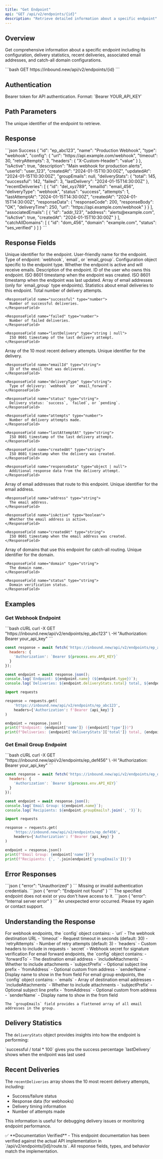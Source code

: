 ```yaml
---
title: "Get Endpoint"
api: "GET /api/v2/endpoints/{id}"
description: "Retrieve detailed information about a specific endpoint"
---
```


## Overview

Get comprehensive information about a specific endpoint including its configuration, delivery statistics, recent deliveries, associated email addresses, and catch-all domain configurations.

<RequestExample>
```bash
GET https://inbound.new/api/v2/endpoints/{id}
```
</RequestExample>

## Authentication

<ParamField header="Authorization" type="string" required>
  Bearer token for API authentication. Format: `Bearer YOUR_API_KEY`
</ParamField>

## Path Parameters

<ParamField path="id" type="string" required>
  The unique identifier of the endpoint to retrieve.
</ParamField>

## Response

<ResponseExample>
```json Success
{
  "id": "ep_abc123",
  "name": "Production Webhook",
  "type": "webhook",
  "config": {
    "url": "https://api.example.com/webhook",
    "timeout": 30,
    "retryAttempts": 3,
    "headers": {
      "X-Custom-Header": "value"
    }
  },
  "isActive": true,
  "description": "Main webhook for production alerts",
  "userId": "user_123",
  "createdAt": "2024-01-15T10:30:00Z",
  "updatedAt": "2024-01-15T10:30:00Z",
  "groupEmails": null,
  "deliveryStats": {
    "total": 145,
    "successful": 142,
    "failed": 3,
    "lastDelivery": "2024-01-15T14:30:00Z"
  },
  "recentDeliveries": [
    {
      "id": "del_xyz789",
      "emailId": "email_456",
      "deliveryType": "webhook",
      "status": "success",
      "attempts": 1,
      "lastAttemptAt": "2024-01-15T14:30:00Z",
      "createdAt": "2024-01-15T14:30:00Z",
      "responseData": {
        "responseCode": 200,
        "responseBody": "OK",
        "deliveryTime": 250,
        "url": "https://api.example.com/webhook"
      }
    }
  ],
  "associatedEmails": [
    {
      "id": "addr_123",
      "address": "alerts@example.com",
      "isActive": true,
      "createdAt": "2024-01-15T10:30:00Z"
    }
  ],
  "catchAllDomains": [
    {
      "id": "dom_456",
      "domain": "example.com",
      "status": "ses_verified"
    }
  ]
}
```
</ResponseExample>

## Response Fields

<ResponseField name="id" type="string">
  Unique identifier for the endpoint.
</ResponseField>

<ResponseField name="name" type="string">
  User-friendly name for the endpoint.
</ResponseField>

<ResponseField name="type" type="string">
  Type of endpoint: `webhook`, `email`, or `email_group`.
</ResponseField>

<ResponseField name="config" type="object">
  Configuration object specific to the endpoint type.
</ResponseField>

<ResponseField name="isActive" type="boolean">
  Whether the endpoint is active and will receive emails.
</ResponseField>

<ResponseField name="description" type="string | null">
  Description of the endpoint.
</ResponseField>

<ResponseField name="userId" type="string">
  ID of the user who owns this endpoint.
</ResponseField>

<ResponseField name="createdAt" type="string">
  ISO 8601 timestamp when the endpoint was created.
</ResponseField>

<ResponseField name="updatedAt" type="string">
  ISO 8601 timestamp when the endpoint was last updated.
</ResponseField>

<ResponseField name="groupEmails" type="string[] | null">
  Array of email addresses (only for `email_group` type endpoints).
</ResponseField>

<ResponseField name="deliveryStats" type="object">
  Statistics about email deliveries to this endpoint.
  
  <Expandable title="Delivery Stats">
    <ResponseField name="total" type="number">
      Total number of delivery attempts.
    </ResponseField>
    
    <ResponseField name="successful" type="number">
      Number of successful deliveries.
    </ResponseField>
    
    <ResponseField name="failed" type="number">
      Number of failed deliveries.
    </ResponseField>
    
    <ResponseField name="lastDelivery" type="string | null">
      ISO 8601 timestamp of the last delivery attempt.
    </ResponseField>
  </Expandable>
</ResponseField>

<ResponseField name="recentDeliveries" type="array">
  Array of the 10 most recent delivery attempts.
  
  <Expandable title="Delivery Properties">
    <ResponseField name="id" type="string">
      Unique identifier for the delivery.
    </ResponseField>
    
    <ResponseField name="emailId" type="string">
      ID of the email that was delivered.
    </ResponseField>
    
    <ResponseField name="deliveryType" type="string">
      Type of delivery: `webhook` or `email_forward`.
    </ResponseField>
    
    <ResponseField name="status" type="string">
      Delivery status: `success`, `failed`, or `pending`.
    </ResponseField>
    
    <ResponseField name="attempts" type="number">
      Number of delivery attempts made.
    </ResponseField>
    
    <ResponseField name="lastAttemptAt" type="string">
      ISO 8601 timestamp of the last delivery attempt.
    </ResponseField>
    
    <ResponseField name="createdAt" type="string">
      ISO 8601 timestamp when the delivery was created.
    </ResponseField>
    
    <ResponseField name="responseData" type="object | null">
      Additional response data from the delivery attempt.
    </ResponseField>
  </Expandable>
</ResponseField>

<ResponseField name="associatedEmails" type="array">
  Array of email addresses that route to this endpoint.
  
  <Expandable title="Email Address Properties">
    <ResponseField name="id" type="string">
      Unique identifier for the email address.
    </ResponseField>
    
    <ResponseField name="address" type="string">
      The email address.
    </ResponseField>
    
    <ResponseField name="isActive" type="boolean">
      Whether the email address is active.
    </ResponseField>
    
    <ResponseField name="createdAt" type="string">
      ISO 8601 timestamp when the email address was created.
    </ResponseField>
  </Expandable>
</ResponseField>

<ResponseField name="catchAllDomains" type="array">
  Array of domains that use this endpoint for catch-all routing.
  
  <Expandable title="Domain Properties">
    <ResponseField name="id" type="string">
      Unique identifier for the domain.
    </ResponseField>
    
    <ResponseField name="domain" type="string">
      The domain name.
    </ResponseField>
    
    <ResponseField name="status" type="string">
      Domain verification status.
    </ResponseField>
  </Expandable>
</ResponseField>

## Examples

### Get Webhook Endpoint

<CodeGroup>
```bash cURL
curl -X GET "https://inbound.new/api/v2/endpoints/ep_abc123" \
  -H "Authorization: Bearer your_api_key"
```

```javascript JavaScript
const response = await fetch('https://inbound.new/api/v2/endpoints/ep_abc123', {
  headers: {
    'Authorization': `Bearer ${process.env.API_KEY}`
  }
});

const endpoint = await response.json();
console.log(`Endpoint: ${endpoint.name} (${endpoint.type})`);
console.log(`Deliveries: ${endpoint.deliveryStats.total} total, ${endpoint.deliveryStats.successful} successful`);
```

```python Python
import requests

response = requests.get(
    'https://inbound.new/api/v2/endpoints/ep_abc123',
    headers={'Authorization': f'Bearer {api_key}'}
)

endpoint = response.json()
print(f"Endpoint: {endpoint['name']} ({endpoint['type']})")
print(f"Deliveries: {endpoint['deliveryStats']['total']} total, {endpoint['deliveryStats']['successful']} successful")
```
</CodeGroup>

### Get Email Group Endpoint

<CodeGroup>
```bash cURL
curl -X GET "https://inbound.new/api/v2/endpoints/ep_def456" \
  -H "Authorization: Bearer your_api_key"
```

```javascript JavaScript
const response = await fetch('https://inbound.new/api/v2/endpoints/ep_def456', {
  headers: {
    'Authorization': `Bearer ${process.env.API_KEY}`
  }
});

const endpoint = await response.json();
console.log(`Email Group: ${endpoint.name}`);
console.log(`Recipients: ${endpoint.groupEmails?.join(', ')}`);
```

```python Python
import requests

response = requests.get(
    'https://inbound.new/api/v2/endpoints/ep_def456',
    headers={'Authorization': f'Bearer {api_key}'}
)

endpoint = response.json()
print(f"Email Group: {endpoint['name']}")
print(f"Recipients: {', '.join(endpoint['groupEmails'])}")
```
</CodeGroup>

## Error Responses

<AccordionGroup>
  <Accordion title="401 Unauthorized">
    ```json
    {
      "error": "Unauthorized"
    }
    ```
    Missing or invalid authentication credentials.
  </Accordion>
  
  <Accordion title="404 Not Found">
    ```json
    {
      "error": "Endpoint not found"
    }
    ```
    The specified endpoint does not exist or you don't have access to it.
  </Accordion>
  
  <Accordion title="500 Internal Server Error">
    ```json
    {
      "error": "Internal server error"
    }
    ```
    An unexpected error occurred. Please try again or contact support.
  </Accordion>
</AccordionGroup>

## Understanding the Response

<Tabs>
  <Tab title="Webhook Endpoint">
    For webhook endpoints, the `config` object contains:
    - `url` - The webhook destination URL
    - `timeout` - Request timeout in seconds (default: 30)
    - `retryAttempts` - Number of retry attempts (default: 3)
    - `headers` - Custom headers to include in requests
    - `secret` - Webhook secret for signature verification
  </Tab>
  
  <Tab title="Email Forward">
    For email forward endpoints, the `config` object contains:
    - `forwardTo` - The destination email address
    - `includeAttachments` - Whether to include attachments
    - `subjectPrefix` - Optional subject line prefix
    - `fromAddress` - Optional custom from address
    - `senderName` - Display name to show in the from field
  </Tab>
  
  <Tab title="Email Group">
    For email group endpoints, the `config` object contains:
    - `emails` - Array of destination email addresses
    - `includeAttachments` - Whether to include attachments
    - `subjectPrefix` - Optional subject line prefix
    - `fromAddress` - Optional custom from address
    - `senderName` - Display name to show in the from field
    
    The `groupEmails` field provides a flattened array of all email addresses in the group.
  </Tab>
</Tabs>

## Delivery Statistics

The `deliveryStats` object provides insights into how the endpoint is performing:

<CardGroup cols={2}>
  <Card title="Success Rate" icon="chart-line">
    `successful / total * 100` gives you the success percentage
  </Card>
  
  <Card title="Recent Activity" icon="clock">
    `lastDelivery` shows when the endpoint was last used
  </Card>
</CardGroup>

## Recent Deliveries

The `recentDeliveries` array shows the 10 most recent delivery attempts, including:
- Success/failure status
- Response data (for webhooks)
- Delivery timing information
- Number of attempts made

This information is useful for debugging delivery issues or monitoring endpoint performance.

<Check>
✅ **Documentation Verified** - This endpoint documentation has been verified against the actual API implementation in `/api/v2/endpoints/[id]/route.ts`. All response fields, types, and behavior match the implementation.
</Check> 